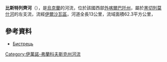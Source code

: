 '''比斯特列齊河'''（{{lang-uk|Бистрець}}），是[[烏克蘭|烏克蘭]]的河流，位於該國西部[[外喀爾巴阡州|外喀爾巴阡州]]，屬於[[黑切列莫什河|黑切列莫什河]]的左支流，流經[[伊爾沙瓦區|伊爾沙瓦區]]，河道全長13公里，流域面積62.3平方公里，

==參考資料==
* [https://web.archive.org/web/20131005022808/http://do.gendocs.ru/docs/index-29520.html?page=29 Бистрець]

{{DEFAULTSORT:Бистрець (річка)}}
[[Category:伊萬諾-弗蘭科夫斯克州河流|Category:伊萬諾-弗蘭科夫斯克州河流]]


{{Ukraine-river-stub}}
